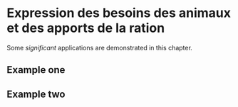 # Expression des besoins des animaux et des apports de la ration {#expression}

Some _significant_ applications are demonstrated in this chapter.

## Example one

## Example two
